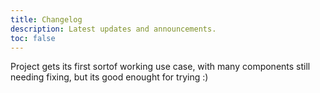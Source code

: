 ```yaml
---
title: Changelog
description: Latest updates and announcements.
toc: false
---
```


<PaddingBox title="June 2024 - Alpha release">

Project gets its first sortof working use case, with many components still needing fixing, but its good enought for trying :)

</PaddingBox>
